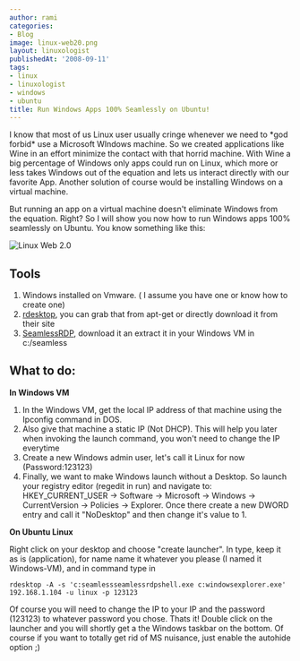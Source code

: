 ```yaml
---
author: rami
categories:
- Blog
image: linux-web20.png
layout: linuxologist
publishedAt: '2008-09-11'
tags:
- linux
- linuxologist
- windows
- ubuntu
title: Run Windows Apps 100% Seamlessly on Ubuntu!
---
```


I know that most of us Linux user usually cringe whenever we need to \*god forbid\* use a Microsoft WIndows machine. So we created applications like Wine in an effort minimize the contact with that horrid machine. With Wine a big percentage of Windows only apps could run on Linux, which more or less takes Windows out of the equation and lets us interact directly with our favorite App. Another solution of course would be installing Windows on a virtual machine.


But running an app on a virtual machine doesn't eliminate Windows from the equation. Right? So I will show you now how to run Windows apps 100% seamlessly on Ubuntu. You know something like this:

![Linux Web 2.0](/assets/images/content/blog/linux-web20.png)

## Tools

1. Windows installed on Vmware. ( I assume you have one or know how to create one)
2. [rdesktop](http://www.rdesktop.org/), you can grab that from apt-get or directly download it from their site
3. [SeamlessRDP](http://www.cendio.com/files/thinlinc/seamlessrdp/seamlessrdp.zip), download it an extract it in your Windows VM in c:/seamless

## What to do:

**In Windows VM**

1. In the Windows VM, get the local IP address of that machine using the Ipconfig command in DOS.
2. Also give that machine a static IP (Not DHCP). This will help you later when invoking the launch command, you won't need to change the IP everytime
3. Create a new Windows admin user, let's call it Linux for now (Password:123123)
4. Finally, we want to make Windows launch without a Desktop. So launch your registry editor (regedit in run) and navigate to: HKEY\_CURRENT\_USER -> Software -> Microsoft -> Windows -> CurrentVersion -> Policies -> Explorer. Once there create a new DWORD entry and call it "NoDesktop" and then change it's value to 1\.

**On Ubuntu Linux**

Right click on your desktop and choose "create launcher". In type, keep it as is (application), for name name it whatever you please (I named it Windows-VM), and in command type in 

    rdesktop -A -s 'c:seamlessseamlessrdpshell.exe c:windowsexplorer.exe' 192.168.1.104 -u linux -p 123123
    
Of course you will need to change the IP to your IP and the password (123123) to whatever password you chose. Thats it! Double click on the launcher and you will shortly get a the Windows taskbar on the bottom. Of course if you want to totally get rid of MS nuisance, just enable the autohide option ;)